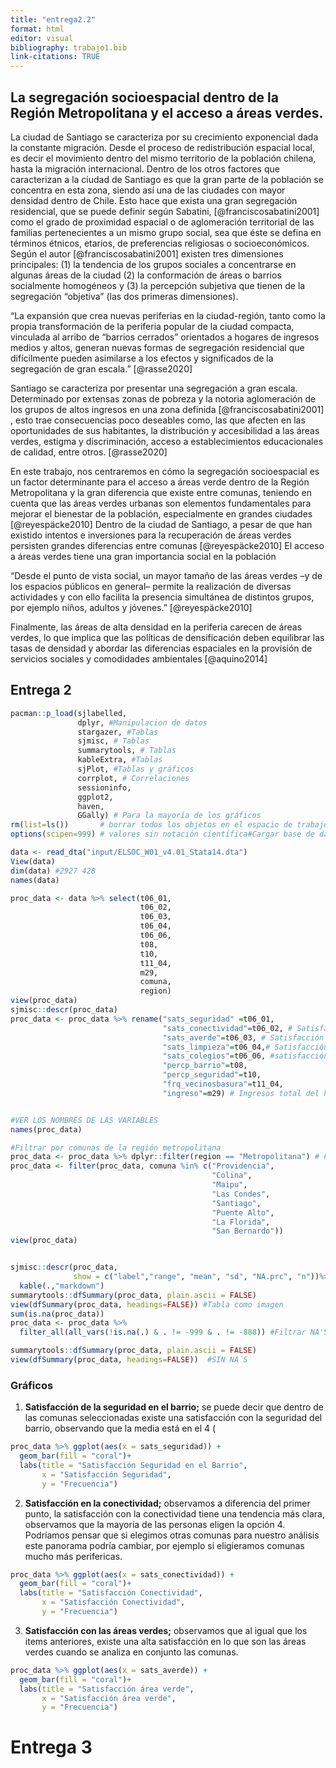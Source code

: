 ```yaml
---
title: "entrega2.2"
format: html
editor: visual
bibliography: trabajo1.bib
link-citations: TRUE
---
```


## **La segregación socioespacial dentro de la Región Metropolitana y el acceso a áreas verdes.**

La ciudad de Santiago se caracteriza por su crecimiento exponencial dada la constante migración. Desde el proceso de redistribución espacial local, es decir el movimiento dentro del mismo territorio de la población chilena, hasta la migración internacional. Dentro de los otros factores que caracterizan a la ciudad de Santiago es que la gran parte de la población se concentra en esta zona, siendo así una de las ciudades con mayor densidad dentro de Chile. Esto hace que exista una gran segregación residencial, que se puede definir según Sabatini, [@franciscosabatini2001] como el grado de proximidad espacial o de aglomeración territorial de las familias pertenecientes a un mismo grupo social, sea que éste se defina en términos étnicos, etarios, de preferencias religiosas o socioeconómicos. Según el autor [@franciscosabatini2001] existen tres dimensiones principales: (1) la tendencia de los grupos sociales a concentrarse en algunas áreas de la ciudad (2) la conformación de áreas o barrios socialmente homogéneos y (3) la percepción subjetiva que tienen de la segregación “objetiva” (las dos primeras dimensiones).

“La expansión que crea nuevas periferias en la ciudad-región, tanto como la propia transformación de la periferia popular de la ciudad compacta, vinculada al arribo de “barrios cerrados” orientados a hogares de ingresos medios y altos, generan nuevas formas de segregación residencial que difícilmente pueden asimilarse a los efectos y significados de la segregación de gran escala.” [@rasse2020]

Santiago se caracteriza por presentar una segregación a gran escala. Determinado por extensas zonas de pobreza y la notoria aglomeración de los grupos de altos ingresos en una zona definida [@franciscosabatini2001] , esto trae consecuencias poco deseables como, las que afecten en las oportunidades de sus habitantes, la distribución y accesibilidad a las áreas verdes, estigma y discriminación, acceso a establecimientos educacionales de calidad, entre otros. [@rasse2020]

En este trabajo, nos centraremos en cómo la segregación socioespacial es un factor determinante para el acceso a áreas verde dentro de la Región Metropolitana y la gran diferencia que existe entre comunas, teniendo en cuenta que las áreas verdes urbanas son elementos fundamentales para mejorar el bienestar de la población, especialmente en grandes ciudades [@reyespäcke2010] Dentro de la ciudad de Santiago, a pesar de que han existido intentos e inversiones para la recuperación de áreas verdes persisten grandes diferencias entre comunas [@reyespäcke2010] El acceso a áreas verdes tiene una gran importancia social en la población

“Desde el punto de vista social, un mayor tamaño de las áreas verdes –y de los espacios públicos en general– permite la realización de diversas actividades y con ello facilita la presencia simultánea de distintos grupos, por ejemplo niños, adultos y jóvenes.” [@reyespäcke2010]

Finalmente, las áreas de alta densidad en la periferia carecen de áreas verdes, lo que implica que las políticas de densificación deben equilibrar las tasas de densidad y abordar las diferencias espaciales en la provisión de servicios sociales y comodidades ambientales [@aquino2014]

## Entrega 2

```r

pacman::p_load(sjlabelled,
               dplyr, #Manipulacion de datos
               stargazer, #Tablas
               sjmisc, # Tablas
               summarytools, # Tablas
               kableExtra, #Tablas
               sjPlot, #Tablas y gráficos
               corrplot, # Correlaciones
               sessioninfo, 
               ggplot2,
               haven,
               GGally) # Para la mayoría de los gráficos
rm(list=ls())       # borrar todos los objetos en el espacio de trabajo
options(scipen=999) # valores sin notación científica#Cargar base de datos

data <- read_dta("input/ELSOC_W01_v4.01_Stata14.dta")
View(data)
dim(data) #2927 428
names(data)

proc_data <- data %>% select(t06_01,
                             t06_02,
                             t06_03,
                             t06_04,
                             t06_06,
                             t08,
                             t10,
                             t11_04,
                             m29,
                             comuna,
                             region)
view(proc_data)
sjmisc::descr(proc_data)
proc_data <- proc_data %>% rename("sats_seguridad" =t06_01,
                                  "sats_conectividad"=t06_02, # Satisfacción conectividad
                                  "sats_averde"=t06_03, # Satisfacción área verde
                                  "sats_limpieza"=t06_04,# Satisfacción Limpieza
                                  "sats_colegios"=t06_06, #satisfacción cercanía a colegios de buena calidad 
                                  "percp_barrio"=t08,
                                  "percp_seguridad"=t10,
                                  "frq_vecinosbasura"=t11_04,
                                  "ingreso"=m29) # Ingresos total del hogar


#VER LOS NOMBRES DE LAS VARIABLES
names(proc_data)

#Filtrar por comunas de la región metropolitana
proc_data <- proc_data %>% dplyr::filter(region == "Metropolitana") # Filtrar por región (
proc_data <- filter(proc_data, comuna %in% c("Providencia",
                                             "Colina",
                                             "Maipu",
                                             "Las Condes",
                                             "Santiago",
                                             "Puente Alto",
                                             "La Florida",
                                             "San Bernardo"))
view(proc_data)


sjmisc::descr(proc_data,
              show = c("label","range", "mean", "sd", "NA.prc", "n"))%>%
  kable(.,"markdown")
summarytools::dfSummary(proc_data, plain.ascii = FALSE)
view(dfSummary(proc_data, headings=FALSE)) #Tabla como imagen
sum(is.na(proc_data))
proc_data <- proc_data %>%
  filter_all(all_vars(!is.na(.) & . != -999 & . != -888)) #Filtrar NA'S

summarytools::dfSummary(proc_data, plain.ascii = FALSE)
view(dfSummary(proc_data, headings=FALSE))  #SIN NA´S
```

### Gráficos

1.  **Satisfacción de la seguridad en el barrio;** se puede decir que dentro de las comunas seleccionadas existe una satisfacción con la seguridad del barrio, observando que la media está en el 4 (

```r
proc_data %>% ggplot(aes(x = sats_seguridad)) + 
  geom_bar(fill = "coral")+
  labs(title = "Satisfacción Seguridad en el Barrio",
       x = "Satisfacción Seguridad",
       y = "Frecuencia")
```

2.  **Satisfacción en la conectividad;** observamos a diferencia del primer punto, la satisfacción con la conectividad tiene una tendencia más clara, observamos que la mayoría de las personas eligen la opción 4. Podríamos pensar que si elegimos otras comunas para nuestro análisis este panorama podría cambiar, por ejemplo si eligieramos comunas mucho más perifericas.

```r
proc_data %>% ggplot(aes(x = sats_conectividad)) + 
  geom_bar(fill = "coral")+
  labs(title = "Satisfacción Conectividad",
       x = "Satisfacción Conectividad",
       y = "Frecuencia")
```

3.  **Satisfacción con las áreas verdes;** observamos que al igual que los items anteriores, existe una alta satisfacción en lo que son las áreas verdes cuando se analiza en conjunto las comunas.

```r
proc_data %>% ggplot(aes(x = sats_averde)) + 
  geom_bar(fill = "coral")+
  labs(title = "Satisfacción área verde",
       x = "Satisfacción área verde",
       y = "Frecuencia")
```

# Entrega 3 
